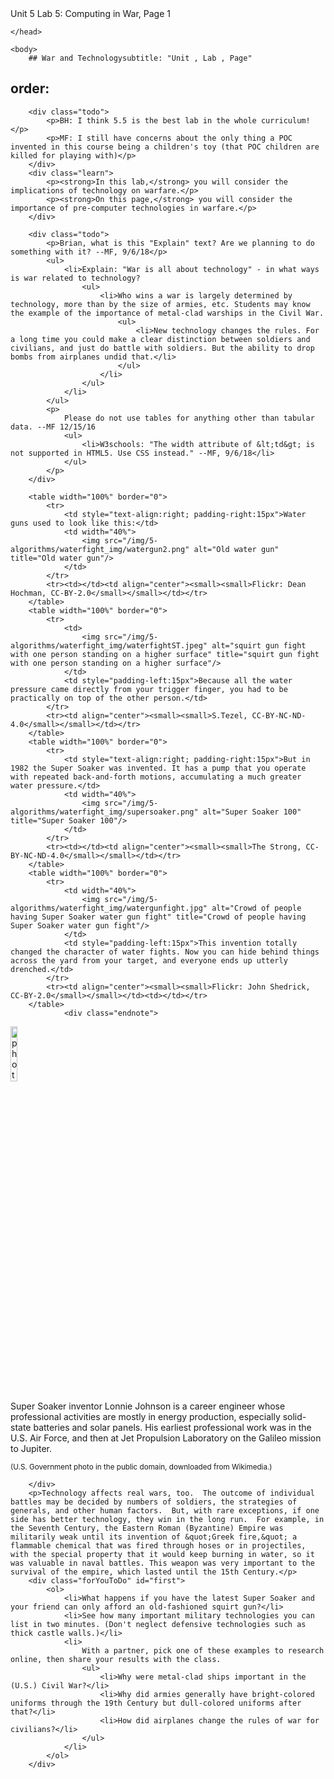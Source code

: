 Unit 5 Lab 5: Computing in War, Page 1</title>
	</head>

	<body>
    	## War and Technologysubtitle: "Unit , Lab , Page"
order:
---
        <div class="todo">
            <p>BH: I think 5.5 is the best lab in the whole curriculum!</p>
            <p>MF: I still have concerns about the only thing a POC invented in this course being a children's toy (that POC children are killed for playing with)</p>
        </div>
        <div class="learn">
            <p><strong>In this lab,</strong> you will consider the implications of technology on warfare.</p>
            <p><strong>On this page,</strong> you will consider the importance of pre-computer technologies in warfare.</p>
        </div>
        
        <div class="todo">
            <p>Brian, what is this "Explain" text? Are we planning to do something with it? --MF, 9/6/18</p>
            <ul>
                <li>Explain: "War is all about technology" - in what ways is war related to technology? 
                    <ul>
                        <li>Who wins a war is largely determined by technology, more than by the size of armies, etc. Students may know the example of the importance of metal-clad warships in the Civil War.
                            <ul>
                                <li>New technology changes the rules. For a long time you could make a clear distinction between soldiers and civilians, and just do battle with soldiers. But the ability to drop bombs from airplanes undid that.</li>
                            </ul>
                        </li>
                    </ul>
                </li>
            </ul>
            <p>
                Please do not use tables for anything other than tabular data. --MF 12/15/16
                <ul>
                    <li>W3schools: "The width attribute of &lt;td&gt; is not supported in HTML5. Use CSS instead." --MF, 9/6/18</li>
                </ul>
            </p>
        </div>
        
        <table width="100%" border="0"> 
            <tr>
                <td style="text-align:right; padding-right:15px">Water guns used to look like this:</td>
                <td width="40%">
                    <img src="/img/5-algorithms/waterfight_img/watergun2.png" alt="Old water gun" title="Old water gun"/>
                </td>
            </tr>
            <tr><td></td><td align="center"><small><small>Flickr: Dean Hochman, CC-BY-2.0</small></small></td></tr>
        </table>
        <table width="100%" border="0">
            <tr>
                <td>
                    <img src="/img/5-algorithms/waterfight_img/waterfightST.jpeg" alt="squirt gun fight with one person standing on a higher surface" title="squirt gun fight with one person standing on a higher surface"/>
                </td>
                <td style="padding-left:15px">Because all the water pressure came directly from your trigger finger, you had to be practically on top of the other person.</td>
            </tr>
            <tr><td align="center"><small><small>S.Tezel, CC-BY-NC-ND-4.0</small></small></td></tr>
        </table>
        <table width="100%" border="0"> 
            <tr>
                <td style="text-align:right; padding-right:15px">But in 1982 the Super Soaker was invented. It has a pump that you operate with repeated back-and-forth motions, accumulating a much greater water pressure.</td>
                <td width="40%">
                    <img src="/img/5-algorithms/waterfight_img/supersoaker.png" alt="Super Soaker 100" title="Super Soaker 100"/>
                </td>
            </tr>
            <tr><td></td><td align="center"><small><small>The Strong, CC-BY-NC-ND-4.0</small></small></td></tr>
        </table>
        <table width="100%" border="0">
            <tr>
                <td width="40%">
                    <img src="/img/5-algorithms/waterfight_img/watergunfight.jpg" alt="Crowd of people having Super Soaker water gun fight" title="Crowd of people having Super Soaker water gun fight"/>
                </td>
                <td style="padding-left:15px">This invention totally changed the character of water fights. Now you can hide behind things across the yard from your target, and everyone ends up utterly drenched.</td>
            </tr>
            <tr><td align="center"><small><small>Flickr: John Shedrick, CC-BY-2.0</small></small></td><td></td></tr>
        </table>
                <div class="endnote">
 <img class="imageRight" width="15%" src="/img/5-algorithms/Lonnie_Johnson.jpg" alt="photo of Lonnie Johnson" title="photo of Lonnie Johnson">
<p>Super Soaker inventor Lonnie Johnson is a career engineer whose professional activities are mostly in energy production, especially solid-state batteries and solar panels.  His earliest professional work was in the U.S. Air Force, and then at Jet Propulsion Laboratory on the Galileo mission to Jupiter.</p>
<p><small>(U.S. Government photo in the public domain, downloaded from Wikimedia.)</small></p>
        </div>
		<p>Technology affects real wars, too.  The outcome of individual battles may be decided by numbers of soldiers, the strategies of generals, and other human factors.  But, with rare exceptions, if one side has better technology, they win in the long run.  For example, in the Seventh Century, the Eastern Roman (Byzantine) Empire was militarily weak until its invention of &quot;Greek fire,&quot; a flammable chemical that was fired through hoses or in projectiles, with the special property that it would keep burning in water, so it was valuable in naval battles. This weapon was very important to the survival of the empire, which lasted until the 15th Century.</p>
		<div class="forYouToDo" id="first">
			<ol>
        		<li>What happens if you have the latest Super Soaker and your friend can only afford an old-fashioned squirt gun?</li>
        		<li>See how many important military technologies you can list in two minutes. (Don't neglect defensive technologies such as thick castle walls.)</li>
        		<li>
                	With a partner, pick one of these examples to research online, then share your results with the class.
                    <ul>
                        <li>Why were metal-clad ships important in the (U.S.) Civil War?</li>
                        <li>Why did armies generally have bright-colored uniforms through the 19th Century but dull-colored uniforms after that?</li>
                        <li>How did airplanes change the rules of war for civilians?</li>
                    </ul>
                </li>
            </ol>
        </div>
        
        
